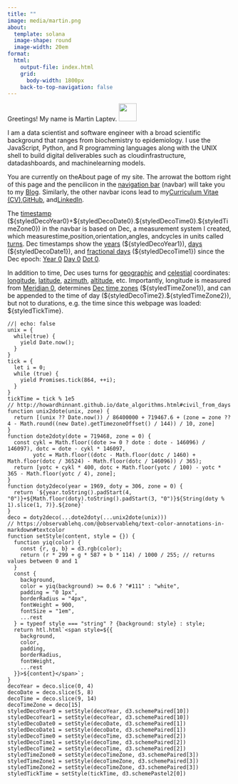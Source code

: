 ```yaml
---
title: ""
image: media/martin.png
about:
  template: solana
  image-shape: round
  image-width: 20em
format:
  html:
    output-file: index.html
    grid:
      body-width: 1800px
    back-to-top-navigation: false
---
```


Greetings! My name is Martin Laptev. <img src="media/wave.gif" width="40px"/>

I am a data scientist and software engineer with a broad scientific background that ranges from biochemistry to epidemiology. I use the JavaScript, Python, and R programming languages along with the UNIX shell to build digital deliverables such as cloud[]{.bi .bi-cloud}infrastructure, data[]{.bi .bi-bar-chart-line}dashboards, and machine[]{.bi .bi-robot}learning models.

You are currently on the[]{.bi .bi-person-circle}About page of my site. The arrow[](blog){.bi .bi-arrow-right-short}at the bottom right of this page and the pencil[](blog){.bi .bi-pencil}icon in the [navigation bar](https://en.wikipedia.org/wiki/Navigation_bar#:~:text=a%20section%20of%20a%20graphical%20user%20interface%20intended%20to%20aid%20visitors%20in%20accessing%20information) (navbar) will take you to my [Blog](blog). Similarly, the other navbar icons lead to my[]{.bi .bi-file-earmark-person}[Curriculum Vitae (CV)](cv),[]{.bi .bi-github}[GitHub](https://github.com/maptv), and[]{.bi .bi-linkedin}[LinkedIn](https://www.linkedin.com/in/maptv).

The [timestamp](https://en.wikipedia.org/wiki/Timestamp#:~:text=a%20sequence%20of%20characters%20or%20encoded%20information%20identifying%20when%20a%20certain%20event%20occurred) (\${styledDecoYear0}+\${styledDecoDate0}.\${styledDecoTime0}.\${styledTimeZone0}) in the navbar is based on Dec, a measurement system I created, which measures[]{.bi .bi-hourglass}time,[]{.bi .bi-geo}position,[]{.bi .bi-compass}orientation,[]{.bi .bi-arrow-clockwise}angles, and[]{.bi .bi-arrow-repeat}cycles in units called [turns](https://en.wikipedia.org/wiki/Turn_(angle)#:~:text=a%20unit%20of%20plane%20angle%20measurement%20equal%20to%202%CF%80%C2%A0radians%2C%20360%C2%A0degrees). Dec timestamps show the [years]{.underline data-bs-toggle="tooltip" data-bs-title="Earth’s turns around the Sun"} (\${styledDecoYear1}), [days]{.underline data-bs-toggle="tooltip" data-bs-title="Earth’s turns on its axis"} (\${styledDecoDate1}), and [fractional days](https://en.wikipedia.org/wiki/Decimal_time#Fractional_days:~:text=The%20time%20of%20day%20is%20sometimes%20represented%20as%20a%20decimal%20fraction%20of%20a%20day) (\${styledDecoTime1}) since the Dec epoch: [Year 0](https://en.wikipedia.org/wiki/ISO_8601#:~:text=year%200000%20being%20equal%20to%201%20BC){.underline data-bs-toggle="tooltip" data-bs-title="1 BCE"} [Day 0](https://howardhinnant.github.io/date_algorithms.html#civil_from_days:~:text=These%20algorithms%20internally%20assume%20that%20March%201%20is%20the%20first%20day%20of%20the%20year.){.underline data-bs-toggle="tooltip" data-bs-title="March 1"} [Dot 0](https://en.wikipedia.org/wiki/Decimal_time#Fractional_days:~:text=fraction.%20Thus%2C-,midnight%20is%200.0%20day,-%2C%20noon%20is%200.5){.underline data-bs-toggle="tooltip" data-bs-title="Midnight"}.

In addition to time, Dec uses turns for [geographic](https://en.wikipedia.org/wiki/Geographic_coordinate_system)  and [celestial](https://en.wikipedia.org/wiki/Celestial_coordinate_system)  coordinates: [longitude](https://en.wikipedia.org/wiki/Longitude#:~:text=a%20geographic%20coordinate%20that%20specifies%20the%20east%E2%80%93west%20position){.underline data-bs-toggle="tooltip" data-bs-title="Eastward turns from Meridian 0 on the Earth's surface"}, [latitude](https://en.wikipedia.org/wiki/Latitude#:~:text=a%20coordinate%20that%20specifies%20the%20north%E2%80%93south%20position){.underline data-bs-toggle="tooltip" data-bs-title="Northward turns from the Equator on the Earth's surface"}, [azimuth](https://en.wikipedia.org/wiki/Horizontal_coordinate_system#:~:text=the%20angle%20of%20the%20object%20around%20the%20horizon){.underline data-bs-toggle="tooltip" data-bs-title="Eastward turns from North on the horizon"}, [altitude](https://en.wikipedia.org/wiki/Horizontal_coordinate_system#:~:text=the%20angle%20between%20the%20object%20and%20the%20observer%27s%20local%20horizon){.underline data-bs-toggle="tooltip" data-bs-title="Upward turns from the horizon"}, etc. Importantly, longitude is measured from [Meridian 0](https://en.wikipedia.org/wiki/162nd_meridian_west#:~:text=a%20line%20of%20longitude%20that%20extends%20from%20the%20North%20Pole%20across%20the%20Arctic%20Ocean%2C%20North%20America%2C%20the%20Pacific%20Ocean%2C%20the%20Southern%20Ocean%2C%20and%20Antarctica%20to%20the%20South%20Pole){.underline data-bs-toggle="tooltip" data-bs-title="162nd meridian west"}, determines [Dec time zones](https://observablehq.com/@dec/solar-terminator){.underline data-bs-toggle="tooltip" data-bs-title="The integer part of longitude in deciturns (tenths of a turn)"} (\${styledTimeZone1}), and can be appended to the time of day (\${styledDecoTime2}.\${styledTimeZone2}), but not to durations, e.g. the time since this webpage was loaded: \${styledTickTime}.

```ojs
//| echo: false
unix = {
  while(true) {
    yield Date.now();
  }
}
tick = {
  let i = 0;
  while (true) {
    yield Promises.tick(864, ++i);
  }
}
tickTime = tick % 1e5
// http://howardhinnant.github.io/date_algorithms.html#civil_from_days
function unix2dote(unix, zone) {
  return [(unix ?? Date.now()) / 86400000 + 719467.6 + (zone = zone ?? 4 - Math.round((new Date).getTimezoneOffset() / 144)) / 10, zone]
}
function dote2doty(dote = 719468, zone = 0) {
  const cykl = Math.floor((dote >= 0 ? dote : dote - 146096) / 146097), dotc = dote - cykl * 146097,
        yotc = Math.floor((dotc - Math.floor(dotc / 1460) + Math.floor(dotc / 36524) - Math.floor(dotc / 146096)) / 365);
  return [yotc + cykl * 400, dotc + Math.floor(yotc / 100) - yotc * 365 - Math.floor(yotc / 4), zone];
}
function doty2deco(year = 1969, doty = 306, zone = 0) {
  return `${year.toString().padStart(4, "0")}+${Math.floor(doty).toString().padStart(3, "0")}${String(doty % 1).slice(1, 7)}.${zone}`
}
deco = doty2deco(...dote2doty(...unix2dote(unix)))
// https://observablehq.com/@observablehq/text-color-annotations-in-markdown#textcolor
function setStyle(content, style = {}) {
  function yiq(color) {
    const {r, g, b} = d3.rgb(color);
    return (r * 299 + g * 587 + b * 114) / 1000 / 255; // returns values between 0 and 1
  }
  const {
    background,
    color = yiq(background) >= 0.6 ? "#111" : "white",
    padding = "0 1px",
    borderRadius = "4px",
    fontWeight = 900,
    fontSize = "1em",
    ...rest
  } = typeof style === "string" ? {background: style} : style;
  return htl.html`<span style=${{
    background,
    color,
    padding,
    borderRadius,
    fontWeight,
    ...rest
  }}>${content}</span>`;
}
decoYear = deco.slice(0, 4)
decoDate = deco.slice(5, 8)
decoTime = deco.slice(9, 14)
decoTimeZone = deco[15]
styledDecoYear0 = setStyle(decoYear, d3.schemePaired[10])
styledDecoYear1 = setStyle(decoYear, d3.schemePaired[10])
styledDecoDate0 = setStyle(decoDate, d3.schemePaired[1])
styledDecoDate1 = setStyle(decoDate, d3.schemePaired[1])
styledDecoTime0 = setStyle(decoTime, d3.schemePaired[2])
styledDecoTime1 = setStyle(decoTime, d3.schemePaired[2])
styledDecoTime2 = setStyle(decoTime, d3.schemePaired[2])
styledTimeZone0 = setStyle(decoTimeZone, d3.schemePaired[3])
styledTimeZone1 = setStyle(decoTimeZone, d3.schemePaired[3])
styledTimeZone2 = setStyle(decoTimeZone, d3.schemePaired[3])
styledTickTime = setStyle(tickTime, d3.schemePastel2[0])
```

```{=html}
<script src="scripts/time.js"></script>
<script>
const tooltipTriggerList = document.querySelectorAll('[data-bs-toggle="tooltip"]')
const tooltipList = [...tooltipTriggerList].map(tooltipTriggerEl => new bootstrap.Tooltip(tooltipTriggerEl))
</script>
<style>
div#quarto-sidebar-glass { display: none !important; }
ul.navbar-nav.navbar-nav-scroll { -webkit-flex-direction: row !important; }
#quarto-sidebar { padding: 0px; overflow-x: hidden !important; }
#quarto-sidebar > * { padding: 0px; }
@media only screen and (max-width: 991px) { #quarto-search { display: none !important; } #quarto-sidebar { padding: 0px 9px 0px 9px !important; } }
@media only screen and (max-width: 767px) { div.cell.page-columns.page-full { display: none !important; } }
</style>
```
